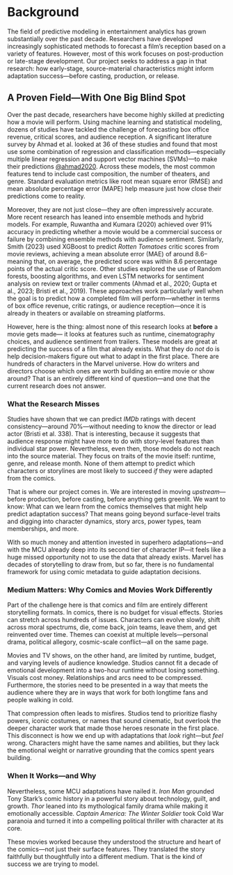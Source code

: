 # Background
The field of predictive modeling in entertainment analytics has grown substantially over the past decade. Researchers have developed increasingly sophisticated methods to forecast a film’s reception based on a variety of features. However, most of this work focuses on post-production or late-stage development. Our project seeks to address a gap in that research: how early-stage, source-material characteristics might inform adaptation success—before casting, production, or release.

## A Proven Field—With One Big Blind Spot

Over the past decade, researchers have become highly skilled at predicting how a movie will perform. Using machine learning and statistical modeling, dozens of studies have tackled the challenge of forecasting box office revenue, critical scores, and audience reception. A significant literature survey by Ahmad et al. looked at 36 of these studies and found that most use some combination of regression and classification methods—especially multiple linear regression and support vector machines (SVMs)—to make their predictions [@ahmad2020](Ahmad et al. 249). Across these models, the most common features tend to include cast composition, the number of theaters, and genre. Standard evaluation metrics like root mean square error (RMSE) and mean absolute percentage error (MAPE) help measure just how close their predictions come to reality.

Moreover, they are not just close—they are often impressively accurate. More recent research has leaned into ensemble methods and hybrid models. For example, Ruwantha and Kumara (2020) achieved over 91% accuracy in predicting whether a movie would be a commercial success or failure by combining ensemble methods with audience sentiment. Similarly, Smith (2023) used XGBoost to predict *Rotten Tomatoes* critic scores from movie reviews, achieving a mean absolute error (MAE) of around 8.6–meaning that, on average, the predicted score was within 8.6 percentage points of the actual critic score. Other studies explored the use of  Random forests, boosting algorithms, and even LSTM networks for sentiment analysis on review text or trailer comments  (Ahmad et al., 2020; Gupta et al., 2023; Bristi et al., 2019).  These approaches work particularly well when the goal is to predict how a completed film will perform—whether in terms of box office revenue, critic ratings, or audience reception—once it is already in theaters or available on streaming platforms.

However, here is the thing: almost none of this research looks at **before** a movie gets made— it looks at features such as runtime, cinematography choices, and audience sentiment from trailers. These models are great at predicting the success of a film that already exists. What they do *not* do is help decision-makers figure out what to adapt in the first place. There are hundreds of characters in the Marvel universe. How do writers and directors choose which ones are worth building an entire movie or show around? That is an entirely different kind of question—and one that the current research does not answer.

### What the Research Misses

Studies have shown that we can predict *IMDb* ratings with decent consistency—around 70%—without needing to know the director or lead actor (Bristi et al. 338). That is interesting, because it suggests that audience response might have more to do with story-level features than individual star power. Nevertheless, even then, those models do not reach into the source material. They focus on traits of the movie itself: runtime, genre, and release month. None of them attempt to predict which characters or storylines are most likely to succeed *if* they were adapted from the comics.

That is where our project comes in. We are interested in moving *upstream*—before production, before casting, before anything gets greenlit. We want to know: What can we learn from the comics themselves that might help predict adaptation success? That means going beyond surface-level traits and digging into character dynamics, story arcs, power types, team memberships, and more.


With so much money and attention invested in superhero adaptations—and with the MCU already deep into its second tier of character IP—it feels like a huge missed opportunity not to use the data that already exists. Marvel has decades of storytelling to draw from, but so far, there is no fundamental framework for using comic metadata to guide adaptation decisions.

### Medium Matters: Why Comics and Movies Work Differently

Part of the challenge here is that comics and film are entirely different storytelling formats. In comics, there is no budget for visual effects. Stories can stretch across hundreds of issues. Characters can evolve slowly, shift across moral spectrums, die, come back, join teams, leave them, and get reinvented over time. Themes can coexist at multiple levels—personal drama, political allegory, cosmic-scale conflict—all on the same page.


Movies and TV shows, on the other hand, are limited by runtime, budget, and varying levels of audience knowledge. Studios cannot fit a decade of emotional development into a two-hour runtime without losing something. Visuals cost money. Relationships and arcs need to be compressed. Furthermore, the stories need to be presented in a way that meets the audience where they are in ways that work for both longtime fans and people walking in cold.


That compression often leads to misfires. Studios tend to prioritize flashy powers, iconic costumes, or names that sound cinematic, but overlook the deeper character work that made those heroes resonate in the first place. This disconnect is how we end up with adaptations that *look* right—but *feel* wrong. Characters might have the same names and abilities, but they lack the emotional weight or narrative grounding that the comics spent years building.

### When It Works—and Why

Nevertheless, some MCU adaptations have nailed it. *Iron Man* grounded Tony Stark’s comic history in a powerful story about technology, guilt, and growth. *Thor* leaned into its mythological family drama while making it emotionally accessible. *Captain America: The Winter Soldier* took Cold War paranoia and turned it into a compelling political thriller with character at its core.

These movies worked because they understood the structure and heart of the comics—not just their surface features. They translated the story faithfully but thoughtfully into a different medium. That is the kind of success we are trying to model.
